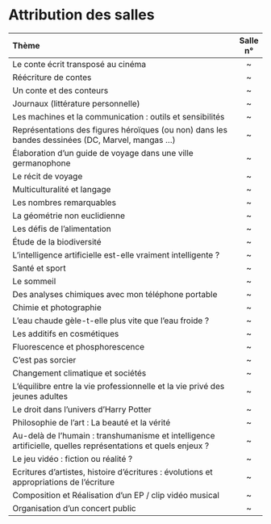 # Attribution des salles {-}

| Thème                                                                                                        | Salle n° |
| :----------------------------------------------------------------------------------------------------------- | :------: |
| Le conte écrit transposé au cinéma                                                                           |    ~     |
| Réécriture de contes                                                                                         |    ~     |
| Un conte et des conteurs                                                                                     |    ~     |
| Journaux (littérature personnelle)                                                                           |    ~     |
| Les machines et la communication : outils et sensibilités                                                    |    ~     |
| Représentations des figures héroïques (ou non) dans les bandes dessinées (DC, Marvel, mangas ...)            |    ~     |
| Élaboration d’un guide de voyage dans une ville germanophone                                                 |    ~     |
| Le récit de voyage                                                                                           |    ~     |
| Multiculturalité et langage                                                                                  |    ~     |
| Les nombres remarquables                                                                                     |    ~     |
| La géométrie non euclidienne                                                                                 |    ~     |
| Les défis de l’alimentation                                                                                  |    ~     |
| Étude de la biodiversité                                                                                     |    ~     |
| L’intelligence artificielle est-elle vraiment intelligente ?                                                 |    ~     |
| Santé et sport                                                                                               |    ~     |
| Le sommeil                                                                                                   |    ~     |
| Des analyses chimiques avec mon téléphone portable                                                           |    ~     |
| Chimie et photographie                                                                                       |    ~     |
| L’eau chaude gèle-t-elle plus vite que l’eau froide ?                                                        |    ~     |
| Les additifs en cosmétiques                                                                                  |    ~     |
| Fluorescence et phosphorescence                                                                              |    ~     |
| C’est pas sorcier                                                                                            |    ~     |
| Changement climatique et sociétés                                                                            |    ~     |
| L’équilibre entre la vie professionnelle et la vie privé des jeunes adultes                                  |    ~     |
| Le droit dans l’univers d’Harry Potter                                                                       |    ~     |
| Philosophie de l’art : La beauté et la vérité                                                                |    ~     |
| Au-delà de l’humain : transhumanisme et intelligence artificielle, quelles représentations et quels enjeux ? |    ~     |
| Le jeu vidéo : fiction ou réalité ?                                                                          |    ~     |
| Ecritures d’artistes, histoire d’écritures : évolutions et appropriations de l’écriture                      |    ~     |
| Composition et Réalisation d’un EP / clip vidéo musical                                                      |    ~     |
| Organisation d’un concert public                                                                             |    ~     |